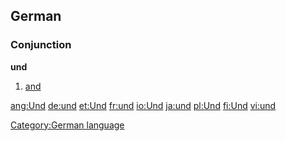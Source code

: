 ==German==
===Conjunction===
'''und'''
#[[and]]

[[Category:German language]]

[[ang:Und]]
[[de:und]]
[[et:Und]]
[[fr:und]]
[[io:Und]]
[[ja:und]]
[[pl:Und]]
[[fi:Und]]
[[vi:und]]